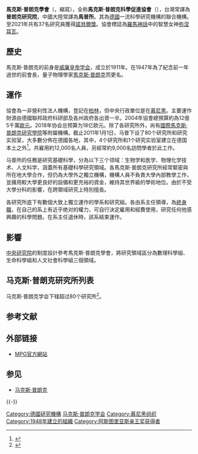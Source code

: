 {{noteTA
|G1=德國地名
|G2=Landkreis
|1=zh-hans:引力; zh-hant:重力;
|2=zh-cn:萨尔布吕肯; zh-tw:薩爾布魯根;
|3=zh-cn:计算机; zh-tw:電腦;
|4=zh-cn:马普;zh-tw:馬克斯·普朗克學會;
|5=zh-hans:弥涅耳瓦; zh-cn:弥涅耳瓦; zh-tw:米娜瓦; zh-hk:米娜娃;
}}
{{Infobox organization
|name         = 馬克斯·普朗克學會
|native_name  = {{lang|de|Max-Planck-Gesellschaft}}
|logo         = Max-Planck-Gesellschaft logo.svg
|image        = München - Max-Planck-Gesellschaft.JPG
|image_border =
|caption      = 學會總部
|size         = 225 px
|logo_caption = 學會標誌
|abbreviation = MPG
|motto        =
|predecessor  = [[威廉皇帝學會|威廉皇帝學會]]<ref name=MPGorg/>
|formation    = {{start date|1911}}<ref name=MPGorg/>
|extinction   =
|type         = 非營利研究機構<ref name=MPGorg/>
|status       = 
|headquarters = {{GER}}[[巴伐利亞邦|巴伐利亞邦]][[慕尼黑|慕尼黑]]<ref name=MPGorg/>
|coordinates  = {{Coord|48.14115510|11.58207790|region:DE-BY|display=inline,title}}
|language     =
|leader_title = 主席
|leader_name  = {{tsl|en|Martin Stratmann|馬丁·施特拉特曼}}
|main_organ   = 《Senate》<ref name="MPGfacts"/>
|num_staff    = 23,767（2018年）<ref name="MPGfacts"/>
|budget       = €18億（2018年）<ref name="MPGfacts"/>
|website      = {{official URL}}
}}
'''馬克斯·普朗克學會'''（{{lang-de|Max-Planck-Gesellschaft}}，縮寫{{lang|de|'''MPG'''}}），全称'''馬克斯·普朗克科學促進協會'''（{{lang|de|Max-Planck-Gesellschaft zur Förderung der Wissenschaften e.V.}}），台灣常譯為'''普朗克研究院'''，中國大陸常譯為'''馬普所'''。其為[[德國|德國]]一流科學研究機構的聯合機構。至2021年共有37名研究員獲得[[諾貝爾獎|諾貝爾獎]]。協會標誌為[[羅馬神話|羅馬神話]]中的智慧女神[[弥涅耳瓦|弥涅耳瓦]]。

==歷史==
馬克斯·普朗克的前身是[[威廉皇帝学会|威廉皇帝学会]]，成立於1911年。在1947年為了紀念前一年過世的前會長，量子物理學家[[馬克斯·普朗克|馬克斯·普朗克]]而更名。

==運作==
協會為一非營利性法人機構，登記在[[柏林|柏林]]，但中央行政單位是在[[慕尼黑|慕尼黑]]。主要運作財源由德國聯邦政府科研部及各州政府各出資一半。2004年協會總預算約為12億5千萬[[歐元|歐元]]。2018年协会总预算为18亿欧元。除了各研究所外，尚有[[國際馬克斯·普朗克研究學院|國際馬克斯·普朗克研究學院]]等附屬機構。截止2011年1月1日，马普下设了80个研究所和研究实验室，大多數分佈在德國各地，其中，4个研究所和1个研究实验室建立在德国本土之外<ref name=sciencenet2011>{{cite web|author1=唐凤 编译|title=马普：德国的科学摇篮|url=http://www.sciencenet.cn/skhtmlnews/2011/12/1599.html|publisher=科学网|accessdate=2015-08-04|date=2011-12-08|archive-date=2015-09-19|archive-url=https://web.archive.org/web/20150919045535/http://www.sciencenet.cn/skhtmlnews/2011/12/1599.html|dead-url=no}}</ref>。共雇用約12,000名人員，另經常約9,000名訪問學者於此工作。

马普所的任務是研究基礎科學，分為以下三个领域：生物学和医学、物理化学技术、人文科学，涵蓋所有基礎科學研究領域。各馬克斯·普朗克研究所經常緊密與所在地大學合作，但仍為大學外之獨立機構，機構人員不負責大學內部教學工作，並擁用較大學更良好的設備和更充裕的資金，維持其世界級的學術地位。由於不受大學分科的影響，在跨領域研究上特別擅長。

各研究所底下有數個大致上獨立運作的學系和研究組。各由系主任領導，為[[終身職|終身職]]，在自己的系上有近乎绝对的權力，可自行決定雇用和經費使用，研究任何他感興趣的科學問題。在系主任退休時，該系結束運作。

==影響==
[[中央研究院|中央研究院]]的制度設計參考馬克斯·普朗克學會，將研究領域區分為數理科學組、生命科學組和人文社會科學組三個領域。

== 马克斯·普朗克研究所列表 ==
{{main|马克斯·普朗克研究所列表}}
马克斯·普朗克学会下辖超过80个研究所<ref name="MPGinstitutes">{{cite web|url=http://www.mpg.de/institute|title=Institutes <nowiki>|</nowiki> Max Planck Institutes|date=2015|publisher=Max-Planck-Gesellschaft|access-date=26 March 2015|archive-url=https://web.archive.org/web/20150323045434/http://www.mpg.de/institute|archive-date=23 March 2015|url-status=live}}</ref>。

== 参考文献 ==
{{Reflist|30em
|refs =
<ref name="MPGfacts">{{cite web |title = About us <nowiki>|</nowiki> Max Planck Society: Facts & Figures |url = http://www.mpg.de/186435/Facts_Figures|publisher=Max-Planck-Gesellschaft|access-date=2019-10-12|archive-url=https://web.archive.org/web/20150418053054/http://www.mpg.de/186435/Facts_Figures|archive-date=2015-04-18|url-status=live}}</ref>
<ref name=MPGorg>{{cite web |title=About us <nowiki>|</nowiki> Organization |url = http://www.mpg.de/183267/organisation |publisher=Max-Planck-Gesellschaft|access-date=2015-03-28|archive-url=https://web.archive.org/web/20150320214144/http://www.mpg.de/183267/organisation|archive-date=2015-03-20|url-status=live}}</ref>
}}

== 外部链接 ==
* [http://www.mpg.de MPG官方網站] {{Wayback|url=http://www.mpg.de/ |date=20150323001146 }}

== 参见 ==
{{Portal box|科学|德国}}
* [[马克斯·普朗克|马克斯·普朗克]]

{{-}}
{{生物學史}}
{{阿斯图里亚斯亲王奖获得者|international-cooperation}}

{{Authority control}}
[[Category:德國研究機構|Category:德國研究機構]]
[[Category:马克斯·普朗克学会|]]
[[Category:慕尼黑组织|Category:慕尼黑组织]]
[[Category:1948年建立的組織|Category:1948年建立的組織]]
[[Category:阿斯图里亚斯亲王奖获得者|Category:阿斯图里亚斯亲王奖获得者]]